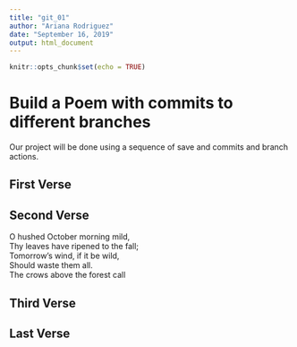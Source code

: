 ```yaml
---
title: "git_01"
author: "Ariana Rodriguez"
date: "September 16, 2019"
output: html_document
---
```


```r
knitr::opts_chunk$set(echo = TRUE)
```
# Build a Poem with commits to different branches
Our project will be done using a sequence of save and commits and branch actions.
<!-- Do not modify or change any text in "!--" bracketed areas such as this --- these are instructions to
you, if you change any of this the git program will notice it and compromise your git merging strategy !-->

## First Verse 
<!--Put the first five lines of a poem by Lewis Carrol in this section!-->

## Second Verse
<!--Put the first five lines of a poem by Robert Frost here!-->

O hushed October morning mild,  
Thy leaves have ripened to the fall;  
Tomorrow's wind, if it be wild,  
Should waste them all.  
The crows above the forest call

## Third Verse
<!--Put the first two verses of The Walrus and the Carpenter here!-->

## Last Verse
<!--Put a short poem of your choice 8-20 lines,here!-->
